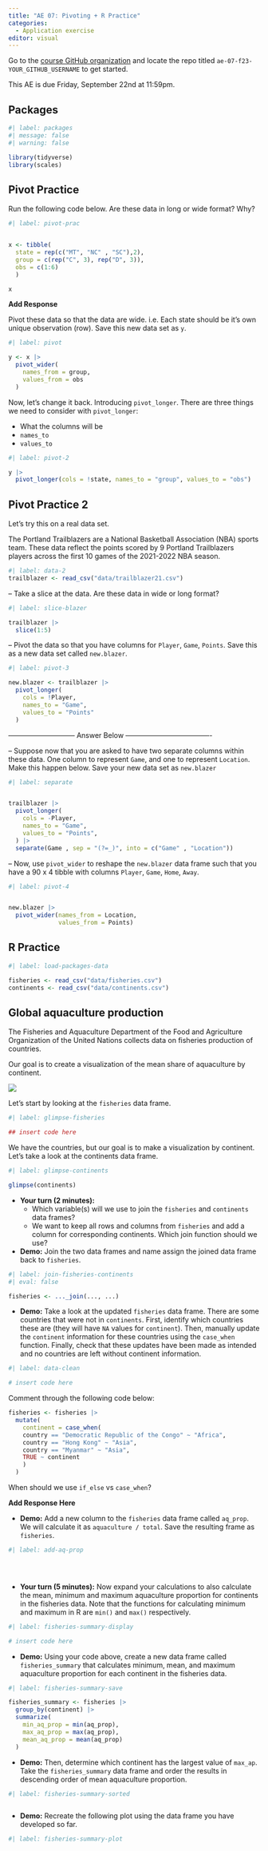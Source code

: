 ```yaml
---
title: "AE 07: Pivoting + R Practice"
categories: 
  - Application exercise
editor: visual
---
```


::: callout-important
Go to the [course GitHub organization](https://github.com/sta199-f23-1) and locate the repo titled `ae-07-f23-YOUR_GITHUB_USERNAME` to get started.

This AE is due Friday, September 22nd at 11:59pm.
:::

## Packages

```r
#| label: packages
#| message: false
#| warning: false

library(tidyverse)
library(scales)
```

## Pivot Practice

Run the following code below. Are these data in long or wide format? Why?

```r
#| label: pivot-prac


x <- tibble(
  state = rep(c("MT", "NC" , "SC"),2),
  group = c(rep("C", 3), rep("D", 3)),
  obs = c(1:6)
  )

x

```


**Add Response**


Pivot these data so that the data are wide. i.e. Each state should be it's own unique observation (row). Save this new data set as `y`.

```r
#| label: pivot

y <- x |>
  pivot_wider(
    names_from = group,
    values_from = obs
  )

```

Now, let's change it back. Introducing `pivot_longer`. There are three things we need to consider with `pivot_longer`:

-   What the columns will be
-   `names_to`
-   `values_to`

```r
#| label: pivot-2

y |>
  pivot_longer(cols = !state, names_to = "group", values_to = "obs")

```

## Pivot Practice 2

Let's try this on a real data set.

The Portland Trailblazers are a National Basketball Association (NBA) sports team. These data reflect the points scored by 9 Portland Trailblazers players across the first 10 games of the 2021-2022 NBA season.

```r
#| label: data-2
trailblazer <- read_csv("data/trailblazer21.csv")
```

-- Take a slice at the data. Are these data in wide or long format?

```r
#| label: slice-blazer

trailblazer |>
  slice(1:5)
```

-- Pivot the data so that you have columns for `Player`, `Game`, `Points`. Save this as a new data set called `new.blazer`.

```r
#| label: pivot-3

new.blazer <- trailblazer |>
  pivot_longer(
    cols = !Player,
    names_to = "Game", 
    values_to = "Points"
  )

```


----------------------------- Answer Below -------------------------------------


-- Suppose now that you are asked to have two separate columns within these data. One column to represent `Game`, and one to represent `Location`. Make this happen below. Save your new data set as `new.blazer`

```r
#| label: separate


trailblazer |>  
  pivot_longer(
    cols = -Player,
    names_to = "Game",
    values_to = "Points",
  ) |> 
  separate(Game , sep = "(?=_)", into = c("Game" , "Location"))

```


-- Now, use `pivot_wider` to reshape the `new.blazer` data frame such that you have a 90 x 4 tibble with columns `Player`, `Game`, `Home`, `Away`.

```r
#| label: pivot-4


new.blazer |>
  pivot_wider(names_from = Location, 
              values_from = Points)

```


## R Practice 


```r
#| label: load-packages-data

fisheries <- read_csv("data/fisheries.csv")
continents <- read_csv("data/continents.csv")
```


## Global aquaculture production

The Fisheries and Aquaculture Department of the Food and Agriculture Organization of the United Nations collects data on fisheries production of countries.

Our goal is to create a visualization of the mean share of aquaculture by continent.

![](images/aquaculture-production-by-continent.png){fig-align="center"}


Let's start by looking at the `fisheries` data frame.

```r
#| label: glimpse-fisheries

## insert code here
```

We have the countries, but our goal is to make a visualization by continent. Let's take a look at the continents data frame.

```r
#| label: glimpse-continents

glimpse(continents)
```

-   **Your turn (2 minutes):**
    -   Which variable(s) will we use to join the `fisheries` and `continents` data frames?
    -   We want to keep all rows and columns from `fisheries` and add a column for corresponding continents. Which join function should we use?
-   **Demo:** Join the two data frames and name assign the joined data frame back to `fisheries`.

```r
#| label: join-fisheries-continents
#| eval: false

fisheries <- ..._join(..., ...)
```

-   **Demo:** Take a look at the updated `fisheries` data frame. There are some countries that were not in `continents`. First, identify which countries these are (they will have `NA` values for `continent`). Then, manually update the `continent` information for these countries using the `case_when` function. Finally, check that these updates have been made as intended and no countries are left without continent information.

```r
#| label: data-clean

# insert code here
```


Comment through the following code below:

```r
fisheries <- fisheries |> 
  mutate(
    continent = case_when(
    country == "Democratic Republic of the Congo" ~ "Africa",
    country == "Hong Kong" ~ "Asia",
    country == "Myanmar" ~ "Asia", 
    TRUE ~ continent
    )
  )

```

When should we use `if_else` vs `case_when`? 

**Add Response Here**

-   **Demo:** Add a new column to the `fisheries` data frame called `aq_prop`. We will calculate it as `aquaculture / total`. Save the resulting frame as `fisheries`.

```r
#| label: add-aq-prop


  
```

-   **Your turn (5 minutes):** Now expand your calculations to also calculate the mean, minimum and maximum aquaculture proportion for continents in the fisheries data. Note that the functions for calculating minimum and maximum in R are `min()` and `max()` respectively.

```r
#| label: fisheries-summary-display

# insert code here


```



-   **Demo:** Using your code above, create a new data frame called `fisheries_summary` that calculates minimum, mean, and maximum aquaculture proportion for each continent in the fisheries data.

```r
#| label: fisheries-summary-save

fisheries_summary <- fisheries |>
  group_by(continent) |>
  summarize(
    min_aq_prop = min(aq_prop),
    max_aq_prop = max(aq_prop),
    mean_aq_prop = mean(aq_prop)
  )
```

-   **Demo:** Then, determine which continent has the largest value of `max_ap`. Take the `fisheries_summary` data frame and order the results in descending order of mean aquaculture proportion.

```r
#| label: fisheries-summary-sorted



```

-   **Demo:** Recreate the following plot using the data frame you have developed so far.

```r
#| label: fisheries-summary-plot


```
